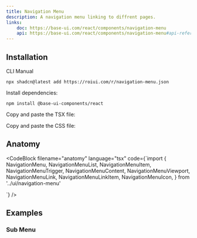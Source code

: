 ```yaml
---
title: Navigation Menu
description: A navigation menu linking to diffrent pages.
links:
    doc: https://base-ui.com/react/components/navigation-menu
    api: https://base-ui.com/react/components/navigation-menu#api-reference
---
```


<ComponentPreview name="navigation-menu-demo" />

## Installation

<InstallationTabs>

<InstallationTabsList>
    <InstallationTabsTrigger value="cli">CLI</InstallationTabsTrigger>
    <InstallationTabsTrigger value="manual">Manual</InstallationTabsTrigger>
</InstallationTabsList>

<InstallationTabsContent value="cli">

```package-install
npx shadcn@latest add https://roiui.com/r/navigation-menu.json
```

</InstallationTabsContent>

<InstallationTabsContent value="manual">

Install dependencies:

```package-install
npm install @base-ui-components/react
```

Copy and paste the TSX file:

<ComponentSource
    src="registry/brook/ui/navigation-menu/navigation-menu.tsx"
    title="components/ui/navigation-menu.tsx"
    collapsible={true}
/>

Copy and paste the CSS file:

<ComponentSource
    src="registry/brook/ui/navigation-menu/navigation-menu.module.css"
    title="components/ui/navigation-menu.module.css"
    language="css"
    collapsible={true}
/>

</InstallationTabsContent>

</InstallationTabs>

## Anatomy

<CodeBlock
filename="anatomy"
  language="tsx"
  code={`import {
  NavigationMenu,
  NavigationMenuList,
  NavigationMenuItem,
  NavigationMenuTrigger,
  NavigationMenuContent,
  NavigationMenuViewport,
  NavigationMenuLink,
  NavigationMenuLinkItem,
  NavigationMenuIcon,
} from '../ui/navigation-menu'

<NavigationMenu>
    <NavigationMenuList>
        <NavigationMenuItem>
            <NavigationMenuTrigger>
                <NavigationMenuIcon />
            </NavigationMenuTrigger>
            <NavigationMenuViewport>
                <NavigationMenuContent>
                    <NavigationMenuLink />
                    <NavigationMenuLinkItem />
                </NavigationMenuContent>
            </NavigationMenuViewport>
        </NavigationMenuItem>
    </NavigationMenuList>
</NavigationMenu>
`} />

## Examples

### Sub Menu

<ComponentPreview name="navigation-sub-menu" />
